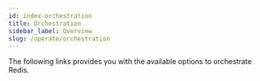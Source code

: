 ```yaml
---
id: index-orchestration
title: Orchestration
sidebar_label: Overview
slug: /operate/orchestration
---
```



The following links provides you with the available options to orchestrate Redis.

<div class="row">
    <div class="col">
        <RedisCard
            title="Redis on Docker"
            description="How to Deploy and Run Redis in a Docker container"
            page="/operate/orchestration/docker"
            />
    </div>

   <div class="col">
        <RedisCard
            title="Redis on Kubernetes"
            description="Create Redis database on Kubernetes"
            page="/operate/orchestration/kubernetes"
            />
    </div>
 </div>
